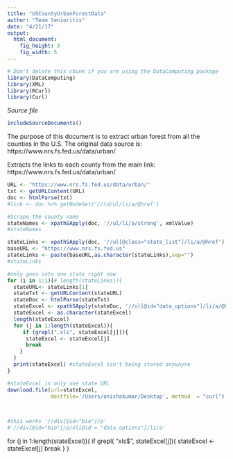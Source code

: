 ```yaml
---
title: "USCountyUrbanForestData"
author: "Team Senioritis"
date: "4/21/17"
output: 
  html_document:
    fig_height: 3
    fig_width: 5 
---
```

<!-- Don't edit in between this line and the one below -->
```r
# Don't delete this chunk if you are using the DataComputing package
library(DataComputing) 
library(XML)
library(RCurl)
library(Curl)
```
*Source file* 
```r
includeSourceDocuments()
```
<!-- Don't edit the material above this line -->

The purpose of this document is to extract urban forest from all the counties in the U.S.
The original data source is:
https://www.nrs.fs.fed.us/data/urban/ 

Extracts the links to each county from the main link:
https://www.nrs.fs.fed.us/data/urban/
```r

URL <- "https://www.nrs.fs.fed.us/data/urban/"
txt <- getURLContent(URL)
doc <- htmlParse(txt)
#link <- doc %>% getNodeSet('//td/ul/li/a/@href')

#Scrape the county name
stateNames <- xpathSApply(doc, '//ul/li/a/strong', xmlValue)
#stateNames

stateLinks <- xpathSApply(doc, '//ul[@class="state_list"]/li/a/@href')
baseURL <- "https://www.nrs.fs.fed.us"
stateLinks <- paste(baseURL,as.character(stateLinks),sep="")
#stateLinks

#only goes into one state right now
for (i in 1:1){# length(stateLinks)){
  stateURL<- stateLinks[1]
  stateTxt <- getURLContent(stateURL)
  stateDoc <- htmlParse(stateTxt)
  stateExcel <- xpathSApply(stateDoc, '//ol[@id="data_options"]/li/a/@href')
  stateExcel <- as.character(stateExcel)
  length(stateExcel)
  for (j in 1:length(stateExcel)){
     if (grepl(".xls", stateExcel[j])){
      stateExcel <- stateExcel[j]
      break 
    }
  }
  print(stateExcel) #stateExcel isn't being stored anywayre
}

#stateExcel is only one state URL 
download.file(url=stateExcel,
              destfile='/Users/anishakumar/Desktop', method  = "curl")

  

#this works '//div[@id="bio"]/p'
#'//div[@id="bio"]/p/ol[@id = "data_options"]/li/a'
```
for (j in 1:length(stateExcel)){
    if grepl( "xls$", stateExcel[j]){ 
      stateExcel <- stateExcel[j]
      break
    }
  }

